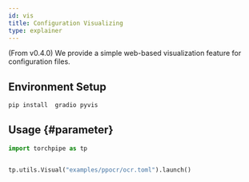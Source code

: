 ```yaml
---
id: vis
title: Configuration Visualizing
type: explainer
---
```


(From v0.4.0)
We provide a simple web-based visualization feature for configuration files.
## Environment Setup

```bash
pip install  gradio pyvis
```

## Usage {#parameter}


```python
import torchpipe as tp


tp.utils.Visual("examples/ppocr/ocr.toml").launch()
```


 
 